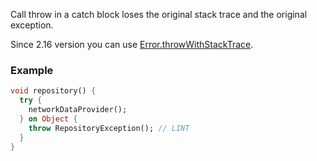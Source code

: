 
<RuleDetails version="4.7.0" severity="warning" />

Call throw in a catch block loses the original stack trace and the original exception.

Since 2.16 version you can use [Error.throwWithStackTrace](https://api.dart.dev/dev/2.16.0-9.0.dev/dart-core/Error/throwWithStackTrace.html).

### Example

```dart
void repository() {
  try {
    networkDataProvider();
  } on Object {
    throw RepositoryException(); // LINT
  }
}
```
